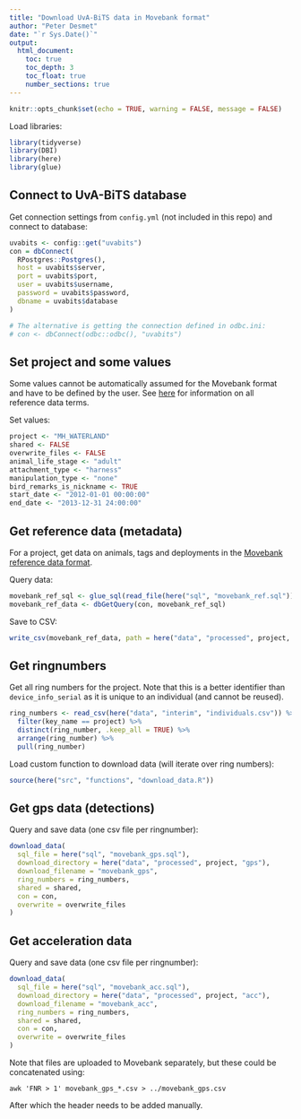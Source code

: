 ```yaml
---
title: "Download UvA-BiTS data in Movebank format"
author: "Peter Desmet"
date: "`r Sys.Date()`"
output:
  html_document:
    toc: true
    toc_depth: 3
    toc_float: true
    number_sections: true
---
```


```r
knitr::opts_chunk$set(echo = TRUE, warning = FALSE, message = FALSE)
```

Load libraries:

```r
library(tidyverse)
library(DBI)
library(here)
library(glue)
```

## Connect to UvA-BiTS database

Get connection settings from `config.yml` (not included in this repo) and connect to database:

```r
uvabits <- config::get("uvabits")
con = dbConnect(
  RPostgres::Postgres(),
  host = uvabits$server,
  port = uvabits$port,
  user = uvabits$username,
  password = uvabits$password,
  dbname = uvabits$database
)

# The alternative is getting the connection defined in odbc.ini:
# con <- dbConnect(odbc::odbc(), "uvabits")
```

## Set project and some values

Some values cannot be automatically assumed for the Movebank format and have to be defined by the user. See [here](https://www.movebank.org/node/2381#metadata) for information on all reference data terms.

Set values:

```r
project <- "MH_WATERLAND"
shared <- FALSE
overwrite_files <- FALSE
animal_life_stage <- "adult"
attachment_type <- "harness"
manipulation_type <- "none"
bird_remarks_is_nickname <- TRUE
start_date <- "2012-01-01 00:00:00"
end_date <- "2013-12-31 24:00:00"
```

## Get reference data (metadata)

For a project, get data on animals, tags and deployments in the [Movebank reference data format](https://www.movebank.org/node/27).

Query data:

```r
movebank_ref_sql <- glue_sql(read_file(here("sql", "movebank_ref.sql")), .con = con)
movebank_ref_data <- dbGetQuery(con, movebank_ref_sql)
```

Save to CSV:

```r
write_csv(movebank_ref_data, path = here("data", "processed", project, "movebank_ref_data.csv"), na = "")
```

## Get ringnumbers

Get all ring numbers for the project. Note that this is a better identifier than `device_info_serial` as it is unique to an individual (and cannot be reused).

```r
ring_numbers <- read_csv(here("data", "interim", "individuals.csv")) %>%
  filter(key_name == project) %>%
  distinct(ring_number, .keep_all = TRUE) %>%
  arrange(ring_number) %>%
  pull(ring_number)
```

Load custom function to download data (will iterate over ring numbers):

```r
source(here("src", "functions", "download_data.R"))
```

## Get gps data (detections)

Query and save data (one csv file per ringnumber):

```r
download_data(
  sql_file = here("sql", "movebank_gps.sql"),
  download_directory = here("data", "processed", project, "gps"),
  download_filename = "movebank_gps",
  ring_numbers = ring_numbers,
  shared = shared,
  con = con,
  overwrite = overwrite_files
)
```

## Get acceleration data

Query and save data (one csv file per ringnumber):

```r
download_data(
  sql_file = here("sql", "movebank_acc.sql"),
  download_directory = here("data", "processed", project, "acc"),
  download_filename = "movebank_acc",
  ring_numbers = ring_numbers,
  shared = shared,
  con = con,
  overwrite = overwrite_files
)
```

Note that files are uploaded to Movebank separately, but these could be concatenated using:

```
awk 'FNR > 1' movebank_gps_*.csv > ../movebank_gps.csv
```

After which the header needs to be added manually.
